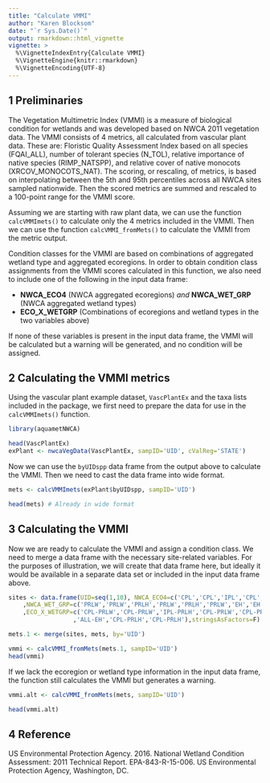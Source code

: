 ```yaml
---
title: "Calculate VMMI"
author: "Karen Blocksom"
date: "`r Sys.Date()`"
output: rmarkdown::html_vignette
vignette: >
  %\VignetteIndexEntry{Calculate VMMI}
  %\VignetteEngine{knitr::rmarkdown}
  %\VignetteEncoding{UTF-8}
---
```


## 1 Preliminaries

The Vegetation Multimetric Index (VMMI) is a measure of biological condition for wetlands and was developed based on NWCA 2011 vegetation data. The VMMI consists of 4 metrics, all calculated from vascular plant data. These are: Floristic Quality Assessment Index based on all species (FQAI\_ALL), number of tolerant species (N\_TOL), relative importance of native species (RIMP\_NATSPP), and relative cover of native monocots (XRCOV\_MONOCOTS\_NAT). The scoring, or rescaling, of metrics, is based on interpolating between the 5th and 95th percentiles across all NWCA sites sampled nationwide. Then the scored metrics are summed and rescaled to a 100-point range for the VMMI score. 

Assuming we are starting with raw plant data, we can use the function `calcVMMImets()` to calculate only the 4 metrics included in the VMMI. Then we can use the function `calcVMMI_fromMets()` to calculate the VMMI from the metric output. 

Condition classes for the VMMI are based on combinations of aggregated wetland type and aggregated ecoregions. In order to obtain condition class assignments from the VMMI scores calculated in this function, we also need to include one of the following in the input data frame: 
        
- **NWCA_ECO4** (NWCA aggregated ecoregions) *and* **NWCA_WET_GRP** (NWCA aggregated wetland types)
- **ECO_X_WETGRP** (Combinations of ecoregions and wetland types in the two variables above)

If none of these variables is present in the input data frame, the VMMI will be calculated but a warning will be generated, and no condition will be assigned.

## 2 Calculating the VMMI metrics
Using the vascular plant example dataset, `VascPlantEx` and the taxa lists included in the package, we first need to prepare the data for use in the `calcVMMImets()` function. 

```r
library(aquametNWCA)

head(VascPlantEx)
exPlant <- nwcaVegData(VascPlantEx, sampID='UID', cValReg='STATE')
```

Now we can use the `byUIDspp` data frame from the output above to calculate the VMMI. Then we need to cast the data frame into wide format.
```r
mets <- calcVMMImets(exPlant$byUIDspp, sampID='UID')

head(mets) # Already in wide format


```
## 3 Calculating the VMMI
Now we are ready to calculate the VMMI and assign a condition class. We need to merge a data frame with the necessary site-related variables. For the purposes of illustration, we will create that data frame here, but ideally it would be available in a separate data set or included in the input data frame above.
```r
sites <- data.frame(UID=seq(1,10), NWCA_ECO4=c('CPL','CPL','IPL','CPL','CPL','IPL','CPL','CPL','CPL','CPL')
    ,NWCA_WET_GRP=c('PRLW','PRLW','PRLH','PRLW','PRLH','PRLW','EH','EH','PRLH','PRLH')
    ,ECO_X_WETGRP=c('CPL-PRLW','CPL-PRLW','IPL-PRLH','CPL-PRLW','CPL-PRLH','IPL-PRLW','ALL-EH'
                  ,'ALL-EH','CPL-PRLH','CPL-PRLH'),stringsAsFactors=F)

mets.1 <- merge(sites, mets, by='UID')

vmmi <- calcVMMI_fromMets(mets.1, sampID='UID')
head(vmmi)

```
If we lack the ecoregion or wetland type information in the input data frame, the function still calculates the VMMI but generates 
a warning.
```r
vmmi.alt <- calcVMMI_fromMets(mets, sampID='UID')

head(vmmi.alt)
```


## 4 Reference
US Environmental Protection Agency. 2016. National Wetland Condition 
Assessment: 2011 Technical Report. EPA-843-R-15-006. US Environmental 
Protection Agency, Washington, DC.